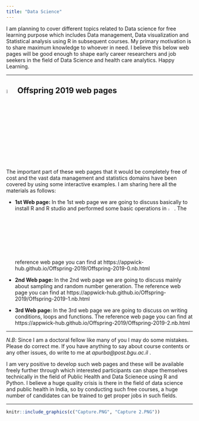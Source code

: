 ```yaml
---
title: "Data Science"
---
```


I am planning to cover different topics related to Data science for free learning purpose which includes Data management, Data visualization and Statistical analysis using R in subsequent courses. My primary motivation is to share maximum knowledge to whoever in need. I believe this below web pages will be good enough to shape early career researchers and job seekers in the field of Data Science and health care analytics. Happy Learning.

---

## ![](R.png){width=5%} Offspring 2019 web pages

The important part of these web pages that it would be completely free of cost and the vast data management and statistics domains have been covered by using some interactive examples. I am sharing here all the materials as follows:

- **1st Web page: ** In the 1st web page we are going to discuss basically to install R and R studio and performed some basic operations in ![](R.png){width=3.5%}. The reference web page you can find at https://appwick-hub.github.io/Offspring-2019/Offspring-2019-0.nb.html \ref [https://appwick-hub.github.io/Offspring-2019/Offspring-2019-0.nb.html]

- **2nd Web page: ** In the 2nd web page we are going to discuss mainly about sampling and random number generation. The reference web page you can find at https://appwick-hub.github.io/Offspring-2019/Offspring-2019-1.nb.html \ref [https://appwick-hub.github.io/Offspring-2019/Offspring-2019-1.nb.html]


- **3rd Web page: ** In the 3rd web page we are going to discuss on writing conditions, loops and functions. The reference web page you can find at https://appwick-hub.github.io/Offspring-2019/Offspring-2019-2.nb.html \ref [https://appwick-hub.github.io/Offspring-2019/Offspring-2019-2.nb.html]

---

$N.B:$ Since I am a doctoral fellow like many of you I may do some mistakes. Please do correct me. If you have anything to say about course contents or any other issues, do write to me at *apurba@post.bgu.ac.il* \ref [apurba@post.bgu.ac.il]. 

I am very positive to develop such web pages and these will be available freely further through which interested participants can shape themselves technically in the field of Public Health and Data Scienece using R and Python. I believe a huge quality crisis is there in the field of data science and public health in India, so by conducting such free courses, a huge number of candidates can be trained to get proper jobs in such fields.  

---

```r
knitr::include_graphics(c("Capture.PNG", "Capture 2.PNG"))
```
